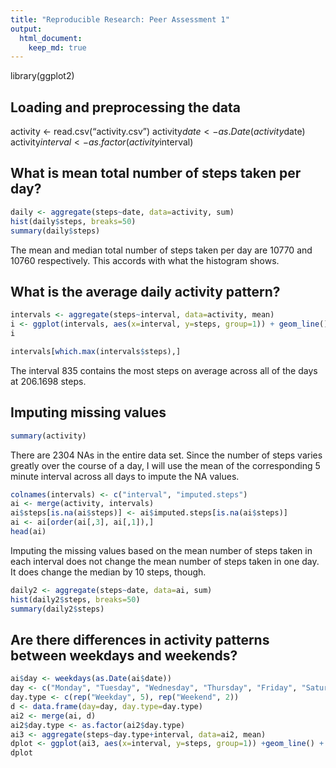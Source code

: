 ```yaml
---
title: "Reproducible Research: Peer Assessment 1"
output: 
  html_document:
    keep_md: true
---
```

library(ggplot2)

## Loading and preprocessing the data
activity <- read.csv("activity.csv")
activity$date <- as.Date(activity$date)
activity$interval <- as.factor(activity$interval)

## What is mean total number of steps taken per day?

```r
daily <- aggregate(steps~date, data=activity, sum)
hist(daily$steps, breaks=50)
summary(daily$steps)
```
The mean and median total number of steps taken per day are 10770 and 10760 respectively. This accords with what the histogram shows. 

## What is the average daily activity pattern?
```r
intervals <- aggregate(steps~interval, data=activity, mean)
i <- ggplot(intervals, aes(x=interval, y=steps, group=1)) + geom_line()
i
```
```r
intervals[which.max(intervals$steps),]
```
The interval 835 contains the most steps on average across all of the days at 206.1698 steps.

## Imputing missing values
```r
summary(activity)
```
There are 2304 NAs in the entire data set. Since the number of steps varies greatly over the course of a day, I will use the mean of the corresponding 5 minute interval across all days to impute the NA values. 
```r
colnames(intervals) <- c("interval", "imputed.steps")
ai <- merge(activity, intervals)
ai$steps[is.na(ai$steps)] <- ai$imputed.steps[is.na(ai$steps)]
ai <- ai[order(ai[,3], ai[,1]),]
head(ai)
```

Imputing the missing values based on the mean number of steps taken in each interval does not change the mean number of steps taken in one day. It does change the median by 10 steps, though. 
```r
daily2 <- aggregate(steps~date, data=ai, sum)
hist(daily2$steps, breaks=50)
summary(daily2$steps)
```

## Are there differences in activity patterns between weekdays and weekends?
```r
ai$day <- weekdays(as.Date(ai$date))
day <- c("Monday", "Tuesday", "Wednesday", "Thursday", "Friday", "Saturday", "Sunday")
day.type <- c(rep("Weekday", 5), rep("Weekend", 2))
d <- data.frame(day=day, day.type=day.type)
ai2 <- merge(ai, d)
ai2$day.type <- as.factor(ai2$day.type)
ai3 <- aggregate(steps~day.type+interval, data=ai2, mean)
dplot <- ggplot(ai3, aes(x=interval, y=steps, group=1)) +geom_line() + facet_grid(day.type~.)
dplot
```